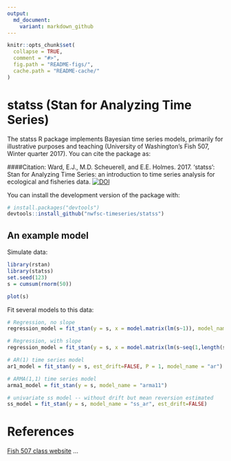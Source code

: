 ```yaml
---
output:
  md_document:
    variant: markdown_github
---
```


<!-- README.md is generated from README.Rmd. Please edit that file -->

```r
knitr::opts_chunk$set(
  collapse = TRUE,
  comment = "#>",
  fig.path = "README-figs/",
  cache.path = "README-cache/"
)
```

# statss (Stan for Analyzing Time Series)

The statss R package implements Bayesian time series models, primarily for illustrative purposes and teaching (University of Washington's Fish 507, Winter quarter 2017). You can cite the package as:

####Citation: Ward, E.J., M.D. Scheuerell, and E.E. Holmes. 2017. 'statss': Stan for Analyzing Time Series: an introduction to time series analysis for ecological and fisheries data.  [![DOI](https://zenodo.org/badge/78160922.svg)](https://zenodo.org/badge/latestdoi/78160922)

You can install the development version of the package with:

```r
# install.packages("devtools")
devtools::install_github("nwfsc-timeseries/statss")
```

## An example model

Simulate data:

```r
library(rstan)
library(statss)
set.seed(123)
s = cumsum(rnorm(50))
```

```r
plot(s)
```

Fit several models to this data:

```r
# Regression, no slope
regression_model = fit_stan(y = s, x = model.matrix(lm(s~1)), model_name="regression")

# Regression, with slope
regression_model = fit_stan(y = s, x = model.matrix(lm(s~seq(1,length(s)))), model_name="regression")

# AR(1) time series model
ar1_model = fit_stan(y = s, est_drift=FALSE, P = 1, model_name = "ar")

# ARMA(1,1) time series model
arma1_model = fit_stan(y = s, model_name = "arma11")

# univariate ss model -- without drift but mean reversion estimated
ss_model = fit_stan(y = s, model_name = "ss_ar", est_drift=FALSE)
```

# References

[Fish 507 class website](https://catalyst.uw.edu/workspace/fish203/35553/243766)
...
